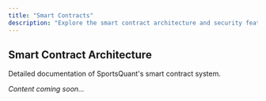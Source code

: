 ```yaml
---
title: "Smart Contracts"
description: "Explore the smart contract architecture and security features"
---
```


## Smart Contract Architecture

Detailed documentation of SportsQuant's smart contract system.

*Content coming soon...* 